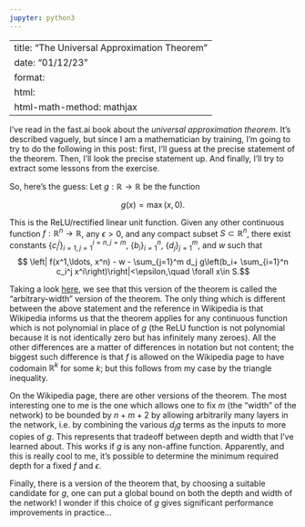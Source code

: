 ```yaml
---
jupyter: python3
---
```


---
title: "The Universal Approximation Theorem"
date: "01/12/23"
format:
  html:
    html-math-method: mathjax
---

I've read in the fast.ai book about the *universal approximation theorem*. It's described vaguely, but since I am a mathematician by training, I'm going to try to do the following in this post: first, I'll guess at the precise statement of the theorem. Then, I'll look the precise statement up. And finally, I'll try to extract some lessons from the exercise.

So, here's the guess:
Let $g:\mathbb R \to \mathbb R$ be the function 

$$g(x) = \max(x,0).$$

This is the ReLU/rectified linear unit function.
Given any other continuous function $f: \mathbb R^n \to \mathbb R$, any $\epsilon>0$, and any compact subset $S\subset \mathbb R^n$, there exist constants $\{c_{i}^j\}_{i=1,j=1}^{i=n,j=m}$, $\{b_i\}_{i=1}^n$, $\{d_j\}_{j=1}^m$, and $w$ such that 
$$ \left| f(x^1,\ldots, x^n) - w - \sum_{j=1}^m d_j g\left(b_i+ \sum_{i=1}^n c_i^j x^i\right)\right|<\epsilon,\quad \forall x\in S.$$


Taking a look [here](https://en.wikipedia.org/wiki/Universal_approximation_theorem#Arbitrary-width_case), we see that this version of the theorem is called the "arbitrary-width" version of the theorem.
The only thing which is different between the above statement and the reference in Wikipedia is that Wikipedia informs us that the theorem applies for any continuous function which is not polynomial in place of $g$ (the ReLU function is not polynomial because it is not identically zero but has infinitely many zeroes).
All the other differences are a matter of differences in notation but not content; the biggest such difference is that $f$ is allowed on the Wikipedia page to have codomain $\mathbb R^k$ for some $k$; but this follows from my case by the triangle inequality. 

On the Wikipedia page, there are other versions of the theorem.
The most interesting one to me is the one which allows one to fix $m$ (the "width" of the network) to be bounded by $n+m+2$ by allowing arbitrarily many layers in the network, i.e. by combining the various $d_j g$ terms as the inputs to more copies of $g$.
This represents that tradeoff between depth and width that I've learned about.
This works if $g$ is any non-affine function.
Apparently, and this is really cool to me, it's possible to determine the minimum required depth for a fixed $f$ and $\epsilon$.

Finally, there is a version of the theorem that, by choosing a suitable candidate for $g$, one can put a global bound on both the depth and width of the network! I wonder if this choice of $g$ gives significant performance improvements in practice...

